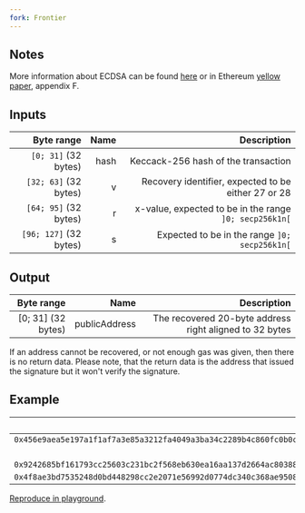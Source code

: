 ```yaml
---
fork: Frontier
---
```


## Notes

More information about ECDSA can be found [here](https://en.wikipedia.org/wiki/Elliptic_Curve_Digital_Signature_Algorithm) or in Ethereum [yellow paper](https://ethereum.github.io/yellowpaper/paper.pdf), appendix F.

## Inputs

| Byte range | Name | Description |
|-----------:|-----:|------------:|
| `[0; 31]` (32 bytes) | hash | Keccack-256 hash of the transaction |
| `[32; 63]` (32 bytes) | v | Recovery identifier, expected to be either 27 or 28 |
| `[64; 95]` (32 bytes) | r | x-value, expected to be in the range `]0; secp256k1n[` |
| `[96; 127]` (32 bytes) | s | Expected to be in the range `]0; secp256k1n[` |

## Output

| Byte range | Name | Description |
|-----------:|-----:|------------:|
| [0; 31] (32 bytes) | publicAddress | The recovered 20-byte address right aligned to 32 bytes |

If an address cannot be recovered, or not enough gas was given, then there is no return data. Please note, that the return data is the address that issued the signature but it won't verify the signature.

## Example

| Input | Output |
|------:|-------:|
| `0x456e9aea5e197a1f1af7a3e85a3212fa4049a3ba34c2289b4c860fc0b0c64ef3` | `0x7156526fbd7a3c72969b54f64e42c10fbb768c8a` |
| `28` | |
| `0x9242685bf161793cc25603c231bc2f568eb630ea16aa137d2664ac8038825608` | |
| `0x4f8ae3bd7535248d0bd448298cc2e2071e56992d0774dc340c368ae950852ada` | |

[Reproduce in playground](/playground?unit=Wei&codeType=Mnemonic&code='jFirsNplace_parameters%20in%20memoryZ456e9aea5e197a1f1af7a3e85a3212fa4049a3ba34c2289b4c860fc0b0c64ef3whash~Y~28wvX2YZ9242685bf161793cc25603c231bc2f568eb630ea16aa137d2664ac8038825608wrX4YZ4f8ae3bd7535248d0bd448298cc2e2071e56992d0774dc340c368ae950852adawsX6YqqjDo_call~32JSizeX80JOffsetX8VSize~VOffset~1waddressW4QFFFFFFFFwgasqSTATICCALLqqjPut_resulNalonKon_stackqPOPX80qMLOAD'~W1%20w%20jq%5Cnj%2F%2F%20_%20thKZW32QY0qMSTOREX~0xWqPUSHV0wargsQ%200xNt%20Ke%20Jwret%01JKNQVWXYZ_jqw~_).
